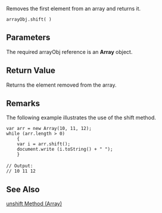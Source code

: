 Removes the first element from an array and returns it.

 arrayObj.shift( )
==Parameters==
The required arrayObj reference is an '''Array''' object.


==Return Value==
Returns the element removed from the array.


==Remarks==
The following example illustrates the use of the shift method.

 var arr = new Array(10, 11, 12);
 while (arr.length &gt; 0)
     {
     var i = arr.shift();
     document.write (i.toString() + " ");
     }
 
 // Output: 
 // 10 11 12

==See Also==

              
[[javascript/Array/unshift|unshift Method (Array)]]
